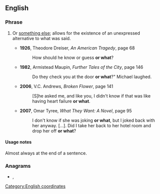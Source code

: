 ==English==

===Phrase===
{{head|en|phrase|head=[[or]] [[what]]}}
# {{lb|en|idiomatic}} Or [[something else]]; allows for the existence of an unexpressed alternative to what was said.
#* '''1926''', Theodore Dreiser, ''An American Tragedy'', page 68
#*: How should he know or guess '''or what'''?
#* '''1982''', Armistead Maupin, ''Further Tales of the City'', page 146
#*: Do they check you at the door '''or what'''?" Michael laughed.
#* '''2006''', V.C. Andrews, ''Broken Flower'', page 141
#*: [S]he asked me, and like you, I didn't know if that was like having heart failure '''or what'''.
#* '''2007''', Omar Tyree, ''What They Want: A Novel'', page 95
#*: I don't know if she was joking '''or what''', but I joked back with her anyway. […]. Did I take her back to her hotel room and drop her off '''or what'''?

====Usage notes====
Almost always at the end of a sentence.

===Anagrams===
* {{l|en|awroth}}, {{l|en|hot war}}

[[Category:English coordinates]]